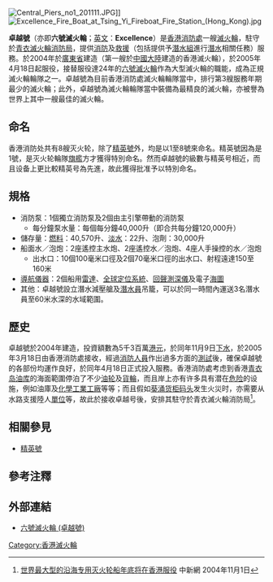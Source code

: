 {{redirect2|六號滅火輪|1981年至2005年服役的同編號滅火輪|六號滅火輪 (1981年)}}
{{refimprove|time=2015-03-22T21:26:49+00:00}}
{{軍艦模板
|名稱= 卓越號[[File:Flag_of_Hong_Kong.svg|30px]]<br />Excellence
|名稱2= 
|圖片= [[File:Excellence_Fire_Boat_No.6.JPG|250px]]
|照片說明= 卓越號
|圖片2= 
|照片說明2= 
|艦種= 滅火輪
|艦級= 
|製造= [[廣東省機械進出口股份有限公司|廣東省機械進出口股份有限公司]]
|下訂=  
|動工= 2004年
|下水= 2004年11月9日
|服役= 2005年4月18日
|退役= 
|結局= 
|除籍= 
|狀態= 正規
|排水= 680噸
|標準= 
|基準= 
|滿載= 
|長度= 42米
|闊度= 10米
|吃水= 3米
|飛行= 
|極速= 15節
|鍋爐=
|引擎= 主引擎：2個1,771千瓦[[卡特彼勒|卡特彼勒]][[柴油|柴油]][[引擎|引擎]]<br>船首側推進器：1個520千瓦柴油[[發電機|發電機]]<br>輔助引擎：2部245千瓦卡特彼勒柴油發電機<br>輔助引擎：1部84千瓦千瓦卡特柴油輔助發電機
|出力= 
|續航= 
|乘員= 13名（另外可以載客100人）
|裝甲= 
|艦載機= 
|裝備= 
|其它= 子艇：1艘6.7米長的[[快艇|快艇]]，設有2部75匹[[馬力|馬力]]的[[舷外機|舷外機]]；快艇上有設立有1個消防泵及1支水炮。
}}

[[File:Central_Piers_no1_201111.JPG|right]]]]
[[File:Excellence_Fire_Boat_at_Tsing_Yi_Fireboat_Fire_Station_(Hong_Kong).jpg|thumb]]

'''卓越號'''（亦即'''六號滅火輪'''；[[英文|英文]]：'''Excellence'''）是[[香港消防處|香港消防處]]一艘[[滅火輪|滅火輪]]，駐守於[[青衣滅火輪消防局|青衣滅火輪消防局]]，提供[[消防|消防]]及[[救援|救援]]（包括提供予[[潛水組|潛水組]]進行[[潛水|潛水]]相關任務）服務。於2004年於[[廣東省|廣東省]]建造（第一艘於[[中國大陸|中國大陸]]建造的香港滅火輪），於2005年4月18日起服役，接替服役達24年的[[六號滅火輪_(1981年)|六號滅火輪]]作為大型滅火輪的職能，成為正規滅火輪輪隊之一。卓越號為目前香港消防處滅火輪輪隊當中，排行第3艘服務年期最少的滅火輪；此外，卓越號為滅火輪輪隊當中裝備為最精良的滅火輪，亦被譽為世界上其中一艘最佳的滅火輪。

==命名==
香港消防处共有8艘灭火轮，除了[[精英號|精英號]]外，均是以1至8號來命名。精英號因為是1號，是灭火轮輪隊[[旗艦|旗艦]]方才獲得特別命名。然而卓越號的級數与精英号相近，而且设备上更比較精英号為先進，故此獲得批准予以特別命名。

==規格==
*消防泵：1個獨立消防泵及2個由主引擎帶動的消防泵
**每分鐘泵水量：每個每分鐘40,000升（即合共每分鐘120,000升）
*儲存量：[[燃料|燃料]]：40,570升、[[淡水|淡水]]：22升、泡劑：30,000升
*船面水／泡炮：2座遙控主水炮、2座遙控水／泡炮、4座人手操控的水／泡炮
**出水口：10個100毫米口徑及2個70毫米口徑的出水口、射程遠達150至160米
*[[導航|導航]][[儀器|儀器]]：2個船用[[雷達|雷達]]、[[全球定位系統|全球定位系統]]、[[回聲測深儀|回聲測深儀]]及電子[[海圖|海圖]]
*其他：卓越號設立潛水減壓艙及[[潛水員|潛水員]]吊籠，可以於同一時間內運送3名潛水員至60米水深的水域範圍。

==歷史==
卓越號於2004年建造，投資額數為5千3百萬[[港元|港元]]，於同年11月9日[[下水|下水]]，於2005年3月18日由香港消防處接收，經過[[消防人員|消防人員]]作出過多方面的[[測試|測試]]後，確保卓越號的各部份均運作良好，於同年4月18日正式投入服務。香港消防處考虑到香港[[青衣岛|青衣岛]][[油库|油库]]的海面範圍停泊了不少[[油轮|油轮]]及[[貨輪|貨輪]]，而且岸上亦有许多具有潜在[[危险|危险]]的设施，例如油庫及[[化學工業|化學工業]][[工廠|工廠]]等等；而且假如[[葵涌货柜码头|葵涌货柜码头]]发生火災时，亦需要从水路支援陸人[[單位|單位]]等，故此於接收卓越号後，安排其駐守於青衣滅火輪消防局<ref>[http://mil.news.sina.com.cn/2004-11-01/1001239006.html 世界最大型的沿海专用灭火轮船年底将在香港服役] 中新網 2004年11月1日</ref>。

==相關參見==
*[[精英號|精英號]]

==參考注釋==
{{reflist}}

==外部連結==
* [https://web.archive.org/web/20100109094632/http://www.hkfsd.gov.hk/home/chi/fireboat/no6-ex.html 六號滅火輪 (卓越號)]

{{香港滅火輪}}

[[Category:香港滅火輪|Category:香港滅火輪]]